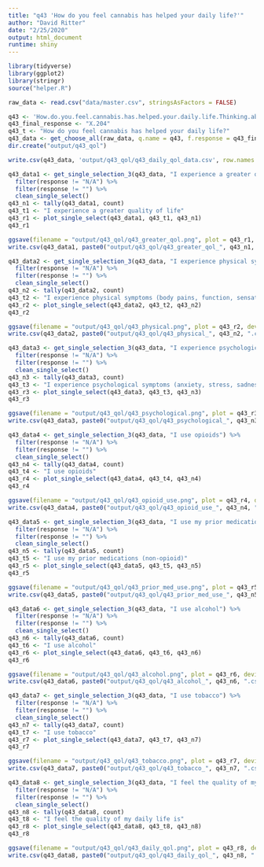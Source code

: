 ```yaml
---
title: "q43 'How do you feel cannabis has helped your daily life?'"
author: "David Ritter"
date: "2/25/2020"
output: html_document
runtime: shiny
---
```


```r
library(tidyverse)
library(ggplot2)
library(stringr)
source("helper.R")
```

```r
raw_data <- read.csv("data/master.csv", stringsAsFactors = FALSE)
```

```r
q43 <- 'How.do.you.feel.cannabis.has.helped.your.daily.life.Thinking.about.how.you.feelÂ.TODAYÂ.compared.to.theÂ.BEGINNINGÂ.of.your.use.of.cannabis.to.treat.your.primary.medical.condition...'
q43_final_response <- "X.204"
q43_t <- "How do you feel cannabis has helped your daily life?"
q43_data <- get_choose_all(raw_data, q.name = q43, f.response = q43_final_response)
dir.create("output/q43_qol")
```

```r
write.csv(q43_data, 'output/q43_qol/q43_daily_qol_data.csv', row.names = FALSE)
```

```r
q43_data1 <- get_single_selection_3(q43_data, "I experience a greater quality of life") %>%
  filter(response != "N/A") %>%
  filter(response != "") %>%
  clean_single_select()
q43_n1 <- tally(q43_data1, count)
q43_t1 <- "I experience a greater quality of life"
q43_r1 <- plot_single_select(q43_data1, q43_t1, q43_n1)
q43_r1
```

```r
ggsave(filename = "output/q43_qol/q43_greater_qol.png", plot = q43_r1, device = 'png')
write.csv(q43_data1, paste0("output/q43_qol/q43_greater_qol_", q43_n1, ".csv"), row.names = FALSE)
```

```r
q43_data2 <- get_single_selection_3(q43_data, "I experience physical symptoms (body pains, function, sensation)") %>%
  filter(response != "N/A") %>%
  filter(response != "") %>%
  clean_single_select()
q43_n2 <- tally(q43_data2, count)
q43_t2 <- "I experience physical symptoms (body pains, function, sensation)"
q43_r2 <- plot_single_select(q43_data2, q43_t2, q43_n2)
q43_r2
```

```r
ggsave(filename = "output/q43_qol/q43_physical.png", plot = q43_r2, device = 'png')
write.csv(q43_data2, paste0("output/q43_qol/q43_physical_", q43_n2, ".csv"), row.names = FALSE)
```

```r
q43_data3 <- get_single_selection_3(q43_data, "I experience psychological symptoms (anxiety, stress, sadness)") %>%
  filter(response != "N/A") %>%
  filter(response != "") %>%
  clean_single_select()
q43_n3 <- tally(q43_data3, count)
q43_t3 <- "I experience psychological symptoms (anxiety, stress, sadness)"
q43_r3 <- plot_single_select(q43_data3, q43_t3, q43_n3)
q43_r3
```

```r
ggsave(filename = "output/q43_qol/q43_psychological.png", plot = q43_r3, device = 'png')
write.csv(q43_data3, paste0("output/q43_qol/q43_psychological_", q43_n3, ".csv"), row.names = FALSE)
```

```r
q43_data4 <- get_single_selection_3(q43_data, "I use opioids") %>%
  filter(response != "N/A") %>%
  filter(response != "") %>%
  clean_single_select()
q43_n4 <- tally(q43_data4, count)
q43_t4 <- "I use opioids"
q43_r4 <- plot_single_select(q43_data4, q43_t4, q43_n4)
q43_r4
```

```r
ggsave(filename = "output/q43_qol/q43_opioid_use.png", plot = q43_r4, device = 'png')
write.csv(q43_data4, paste0("output/q43_qol/q43_opioid_use_", q43_n4, ".csv"), row.names = FALSE)
```

```r
q43_data5 <- get_single_selection_3(q43_data, "I use my prior medications (non-opioid)") %>%
  filter(response != "N/A") %>%
  filter(response != "") %>%
  clean_single_select()
q43_n5 <- tally(q43_data5, count)
q43_t5 <- "I use my prior medications (non-opioid)"
q43_r5 <- plot_single_select(q43_data5, q43_t5, q43_n5)
q43_r5
```

```r
ggsave(filename = "output/q43_qol/q43_prior_med_use.png", plot = q43_r5, device = 'png')
write.csv(q43_data5, paste0("output/q43_qol/q43_prior_med_use_", q43_n5, ".csv"), row.names = FALSE)
```

```r
q43_data6 <- get_single_selection_3(q43_data, "I use alcohol") %>%
  filter(response != "N/A") %>%
  filter(response != "") %>%
  clean_single_select()
q43_n6 <- tally(q43_data6, count)
q43_t6 <- "I use alcohol"
q43_r6 <- plot_single_select(q43_data6, q43_t6, q43_n6)
q43_r6
```

```r
ggsave(filename = "output/q43_qol/q43_alcohol.png", plot = q43_r6, device = 'png')
write.csv(q43_data6, paste0("output/q43_qol/q43_alcohol_", q43_n6, ".csv"), row.names = FALSE)
```

```r
q43_data7 <- get_single_selection_3(q43_data, "I use tobacco") %>%
  filter(response != "N/A") %>%
  filter(response != "") %>%
  clean_single_select()
q43_n7 <- tally(q43_data7, count)
q43_t7 <- "I use tobacco"
q43_r7 <- plot_single_select(q43_data7, q43_t7, q43_n7)
q43_r7
```

```r
ggsave(filename = "output/q43_qol/q43_tobacco.png", plot = q43_r7, device = 'png')
write.csv(q43_data7, paste0("output/q43_qol/q43_tobacco_", q43_n7, ".csv"), row.names = FALSE)
```

```r
q43_data8 <- get_single_selection_3(q43_data, "I feel the quality of my daily life is") %>%
  filter(response != "N/A") %>%
  filter(response != "") %>%
  clean_single_select()
q43_n8 <- tally(q43_data8, count)
q43_t8 <- "I feel the quality of my daily life is"
q43_r8 <- plot_single_select(q43_data8, q43_t8, q43_n8)
q43_r8
```

```r
ggsave(filename = "output/q43_qol/q43_daily_qol.png", plot = q43_r8, device = 'png')
write.csv(q43_data8, paste0("output/q43_qol/q43_daily_qol_", q43_n8, ".csv"), row.names = FALSE)
```